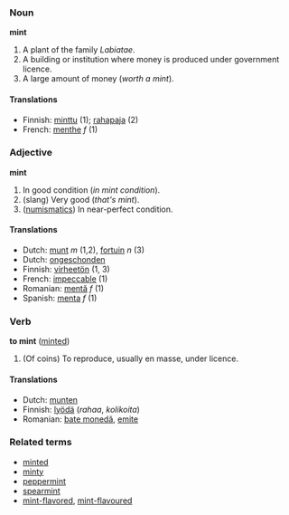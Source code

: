 ===Noun===
'''mint'''

# A plant of the family ''Labiatae''.
# A building or institution where money is produced under government licence.
# A large amount of money (''worth a mint'').

====Translations====
*Finnish: [[minttu]] (1); [[rahapaja]] (2)
*French: [[menthe]] ''f'' (1)

===Adjective===
'''mint'''

# In good condition (''in mint condition'').
# (slang) Very good (''that's mint'').
# ([[numismatics]]) In near-perfect condition.

====Translations====
*Dutch: [[munt]] ''m'' (1,2), [[fortuin]] ''n'' (3)
*Dutch: [[ongeschonden]]
*Finnish: [[virheetön]] (1, 3)
*French: [[impeccable]] (1)
*Romanian: [[mentă]] ''f'' (1)
*Spanish: [[menta]] ''f'' (1)

===Verb===
'''to mint''' ([[minted]])

# (Of coins) To reproduce, usually en masse, under licence.

====Translations====
*Dutch: [[munten]]
*Finnish: [[lyödä]] (''rahaa'', ''kolikoita'')
*Romanian: [[bate monedă]], [[emite]]

===Related terms===
*[[minted]]
*[[minty]]
*[[peppermint]]
*[[spearmint]]
*[[mint-flavored]], [[mint-flavoured]]